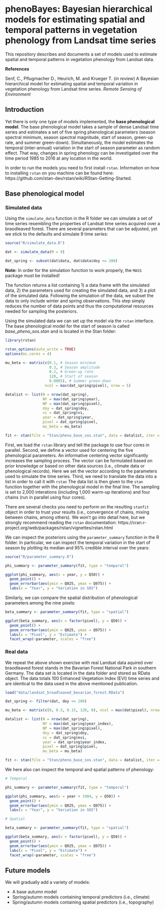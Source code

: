 
# phenoBayes: Bayesian hierarchical models for estimating spatial and temporal patterns in vegetation phenology from Landsat time series

This repository describes and documents a set of models used to estimate spatial and temporal patterns in vegetation phenology from Landsat data.

**References**

Senf, C., Pflugmacher D., Heurich, M. and Krueger T. (*in review*) A Bayesian hierarchical model for estimating spatial and temporal variation in vegetation phenology from Landsat time series. *Remote Sensing of Environment*

## Introduction

Yet there is only one type of models implemented, the **base phenological model**. The base phenological model takes a sample of dense Landsat time series and estimates a set of five spring phenological parameters (season spectral minimum, season spectral magnitude, start of season, green-up rate, and summer green-down). Simultaneously, the model estimates the temporal (inter-annual) variation in the start of season parameter as random effect. That way, changes in spring phenology can be investigated over the time period 1985 to 2016 at any location in the world.

In order to run the models you need to first install `rstan`. Information on how to installing `rstan` on you machine can be found here: https://github.com/stan-dev/rstan/wiki/RStan-Getting-Started.

## Base phenological model

### Simulated data

Using the `simulate_data` function in the R folder we can simulate a set of time series resembling the properties of Landsat time series acquired over a braodleaved forest. There are several parameters that can be adjusted, yet we stick to the defaults and simulate 9 time series:

```r
source("R/simulate_data.R")

dat <- simulate_data(M = 9)

dat_spring <- subset(dat$data, dat$data$doy <= 200)
```

**Note:** In order for the simulation function to work properly, the `MASS` package must be installed!

The function returns a list containing 1) a data frame with the simulated data, 2) the parameters used for creating the simulated data, and 3) a plot of the simulated data. Following the simulation of the data, we subset the data to only include winter and spring observations. This step simply reduces the number of data points and thus the computational resources needed for sampling the posteriors. 

Using the simulated data we can set up the model via the `rstan` interface. The  base phenological model for the start of season is called *base_pheno_sos.stan* and is located in the Stan folder:

```r
library(rstan)

rstan_options(auto_write = TRUE)
options(mc.cores = 4)

mu_beta <- matrix(c(0.1, # Season minimum 
                    0.3, # Season amplitude
                    0.2, # Green-up rate
                    120, # Start of season
                    0.0005), # Summer green-down
                  ncol = max(dat_spring$pixel), nrow = 5)

datalist <- list(N = nrow(dat_spring),
                 NY = max(dat_spring$year),
                 NP = max(dat_spring$pixel),
                 doy = dat_spring$doy,
                 vi = dat_spring$vi,
                 year = dat_spring$year,
                 pixel = dat_spring$pixel,
                 mu_beta = mu_beta)

fit <- stan(file = "Stan/pheno_base_sos.stan", data = datalist, iter = 1000, chains = 4)
```

First, we load the `rstan` library and tell the package to use four cores in parallel. Second, we define a vector used for centering the five phenological parameters. An informative centering vector significantly increases the sampling process. The vector can be formulated based on prior knowledge or based on other data sources (i.e., climate data or phenological records). Here we set the vector according to the parameters used to simulate the time series. Third, we need to translate the data into a list in order to call it with `rstan` The data list is then given to the `stan` function together with the phenological model in the final line. The sampling is set to 2,000 interations (including 1,000 warm-up iterations) and four chains (run in parallel using four cores).

There are several checks you need to perform on the resulting `stanfit` object in order to trust your results (i.e., convergence of chains, mixing between chains, among others). We won't go into detail here, but we strongly recommend reading the `rstan` documentation: https://cran.r-project.org/web/packages/rstan/vignettes/rstan.html

We can inspect the posteriors using the `parameter_summary` function in the R folder. In particular, we can inspect the temporal variation in the start of season by plotting its median and 95% credible interval over the years:

```r
source("R/parameter_summary.R")

phi_summary <- parameter_summary(fit, type = "temporal")

ggplot(phi_summary, aes(x = year, y = Q50)) +
  geom_point() +
  geom_errorbar(aes(ymin = Q025, ymax = Q975)) +
  labs(x = "Year", y = "Variation in SOS")
```

Similarly, we can compare the spatial distribution of phenological parameters among the nine pixels:

```r
beta_summary <- parameter_summary(fit, type = "spatial")

ggplot(beta_summary, aes(x = factor(pixel), y = Q50)) +
  geom_point() +
  geom_errorbar(aes(ymin = Q025, ymax = Q975)) +
  labs(x = "Pixel", y = "Estimate") +
  facet_wrap(~parameter, scales = "free")
```

### Real data

We repeat the above shown exercise with real Landsat data aquired over braodleaved forest stands in the Bavarian Forest National Park in southern Germany. The data set is located in the data folder and stored as RData object. The data totals 100 Enhanced Vegetation Index (EVI) time series and are identical to the data used in the above mentioned publication.

```r
load("data/landsat_broadleaved_bavarian_forest.RData")

dat_spring <- filter(dat, doy <= 200)

mu_beta <- matrix(c(0, 0.3, 0.15, 120, 0), ncol = max(dat$pixel), nrow = 5)

datalist <- list(N = nrow(dat_spring),
                 NY = max(dat_spring$year_index),
                 NP = max(dat_spring$pixel),
                 doy = dat_spring$doy,
                 vi = dat_spring$evi,
                 year = dat_spring$year_index,
                 pixel = dat_spring$pixel,
                 mu_beta = mu_beta)

fit <- stan(file = "Stan/pheno_base_sos.stan", data = datalist, iter = 2000, chains = 4)
```

We here also can inspect the temporal and spatial patterns of phenology:

```r
# Temporal

phi_summary <- parameter_summary(fit, type = "temporal")

ggplot(phi_summary, aes(x = year + 1984, y = Q50)) +
  geom_point() +
  geom_errorbar(aes(ymin = Q025, ymax = Q975)) +
  labs(x = "Year", y = "Variation in SOS")

# Spatial

beta_summary <- parameter_summary(fit, type = "spatial")

ggplot(beta_summary, aes(x = factor(pixel), y = Q50)) +
  geom_point() +
  geom_errorbar(aes(ymin = Q025, ymax = Q975)) +
  labs(x = "Pixel", y = "Estimate") +
  facet_wrap(~parameter, scales = "free")
```

## Future models

We will gradually add a variety of models:

- A base autumn model
- Spring/autumn models containing temporal predictors (i.e., climate)
- Spring/autumn models containing spatial predictors (i.e., topography)
